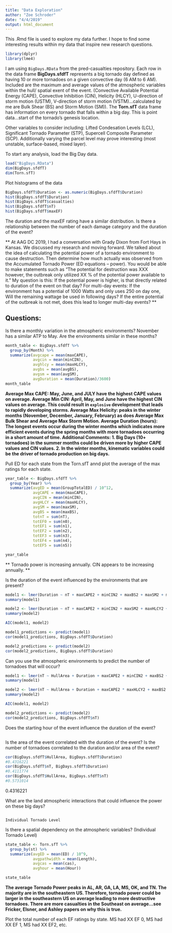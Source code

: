 ```yaml
---
title: "Data Exploration"
author: "Zoe Schroder"
date: "4/4/2019"
output: html_document
---
```


This .Rmd file is used to explore my data further. I hope to find some interesting results within my data that inspire new research questions. 

```r
library(dplyr)
library(lme4)
```


I am using `BigDays.RData` from the pred-casualties repository. Each row in the data frame **BigDays.sfdfT** represents a big tornado day defined as having 10 or more tornadoes on a given convective day (6 AM to 6 AM). Included are the maximum and average values of the atmospheric variables within the hull/ spatial exent of the event. (Convective Available Potential Energy (CAPE), Convective Inhibition (CIN), Helicity (HLCY), U-direction of storm motion (USTM), V-direction of storm motion (VSTM)...calculated by me are Bulk Shear (BS) and Storm Motion (SM)). The **Torn.sfT** data frame has information on every tornado that falls within a big day. This is point data...start of the tornado's genesis location.

Other variables to consider including: Lifted Condesation Levels (LCL), Significant Tornado Parameter (STP), Supercell Composite Parameter (SCP). Additionally varying the parcel level may prove interesting (most unstable, surface-based, mixed layer). 

To start any analysis, load the Big Day data. 
```r
load("BigDays.RData")
dim(BigDays.sfdfT)
dim(Torn.sfT)
```

Plot histograms of the data
```r
BigDays.sfdfT$Duration <- as.numeric(BigDays.sfdfT$Duration)
hist(BigDays.sfdfT$Duration)
hist(BigDays.sfdfT$casualties)
hist(BigDays.sfdfT$nT)
hist(BigDays.sfdfT$maxEF)
```

The duration and the maxEF rating have a similar distribution. Is there a relationship between the number of each damage category and the duration of the event? 

** At AAG DC 2019, I had a conversation with Grady Dixon from Fort Hays in Kansas. We discussed my research and moving forward. We talked about the idea of calculating the potential power of a tornado environment to cause destruction. Then determine how much actually was observed from the Accumulated Tornado Power (ED equations -- power). You would be able to make statements such as "The potential for destruction was XXX however, the outbreak only utilized XX % of the potential power available to it." My question is this: If the potential power is higher, is that directly related to duration of the event on that day? For multi-day events: If the environment has a potential of 1000 Watts and only uses 250 on day one, Will the remaining wattage be used in following days? If the entire potential of the outbreak is not met, does this lead to longer multi-day events? **

################
## Questions: ##
################

Is there a monthly variation in the atmospheric environments? 
November has a similar ATP to May. Are the environments similar in these months? 
```r
month_table <- BigDays.sfdfT %>%
  group_by(Month) %>% 
  summarize(avgcape = mean(maxCAPE),
            avgcin = mean(minCIN),
            avghlcy = mean(maxHLCY),
            avgbs = mean(avgBS),
            avgsm = mean(avgSM), 
            avgDuration = mean(Duration)/3600)
month_table
```
**Average Max CAPE: May, June, and JULY have the highest CAPE values on average. Average Min CIN: April, May, and June have the highest CIN values on average. This could result in `explosive` development that leads to rapidly developing storms. Average Max Helicity: peaks in the winter months (November, December, January, February) as does Average Max Bulk Shear and Average Max Storm Motion. Average Duration (hours): The longest events occur during the winter months which indicates more efficient events during the spring months with more tornadoes occurring in a short amount of time. Additional Comments: 1. Big Days (10+ tornadoes) in the summer months could be driven more by higher CAPE values and CIN values. 2. In the winter months, kinematic variables could be the driver of tornado production on big days.**

Pull ED for each state from the Torn.sfT annd plot the average of the max ratings for each state. 

```r
year_table <- BigDays.sfdfT %>%
  group_by(Year) %>% 
  summarize(avgED = mean(GroupTotalED) / 10^12,
            avgCAPE = mean(maxCAPE),
            avgCIN = mean(minCIN),
            avgHLCY = mean(maxHLCY),
            avgSM = mean(maxSM),
            avgBS = mean(maxBS),
            totnT = sum(nT), 
            totEF0 = sum(n0),
            totEF1 = sum(n1),
            totEF2 = sum(n2),
            totEF3 = sum(n3),
            totEF4 = sum(n4),
            totEF5 = sum(n5))

year_table 
```
** Tornado power is increasing annually. CIN appears to be increasing annually. **

Is the duration of the event influenced by the environments that are present? 
```r
model1 <- lmer(Duration ~ nT + maxCAPE2 + minCIN2 + maxBS2 + maxSM2 + maxHLCY2 + HullArea + (1|Month), dat = BigDays.sfdfT)
summary(model1)

model2 <- lmer(Duration ~ nT + maxCAPE2 + minCIN2 + maxSM2 + maxHLCY2 + HullArea + (1|Month), dat = BigDays.sfdfT)
summary(model2)

AIC(model1, model2)

model1_predictions <- predict(model1)
cor(model1_predictions, BigDays.sfdfT$Duration)

model2_predictions <- predict(model2)
cor(model2_predictions, BigDays.sfdfT$Duration)
```

Can you use the atmospheric environments to predict the number of tornadoes that will occur? 
```r
model1 <- lmer(nT ~ HullArea + Duration + maxCAPE2 + minCIN2 + maxBS2 + maxSM2 + maxHLCY2 + (1|Month), dat = BigDays.sfdfT )
summary(model1)

model2 <- lmer(nT ~ HullArea + Duration + maxCAPE2 * maxHLCY2 + maxBS2 + (1|Month), dat = BigDays.sfdfT )
summary(model2)

AIC(model1, model2)

model2_predictions <- predict(model2)
cor(model2_predictions, BigDays.sfdfT$nT)
```

Does the starting hour of the event influence the duration of the event? 

```r

```

Is the area of the event correlated with the duration of the event? Is the number of tornadoes correlated to the duration and/or area of the event? 

```r
cor(BigDays.sfdfT$HullArea, BigDays.sfdfT$Duration)
#0.4316221
cor(BigDays.sfdfT$nT, BigDays.sfdfT$Duration)
#0.4111774
cor(BigDays.sfdfT$HullArea, BigDays.sfdfT$nT)
#0.5731014
```
0.4316221


What are the land atmospheric interactions that could influence the power on these big days? 

```r

```

`Individual Tornado Level`

Is there a spatial dependency on the atmospheric variables? (Individual Tornado Level)
```r
state_table <- Torn.sfT %>%
  group_by(st) %>% 
  summarize(avgED = mean(ED) / 10^9,
            avgpathwidth = mean(Length),
            avgcas = mean(cas),
            avghour = mean(Hour))

state_table 
```
**The average Tornado Power peaks in AL, AR, GA, LA, MS, OK, and TN. The majority are in the southeastern US. Therefore, tornado power could be larger in the southeastern US on average leading to more destructive tornadoes. There are more casualties in the Southeast on average...see Fricker, Elsner, and Ashley papers on why this is true. ** 

Plot the total number of each EF ratings by state. MS had XX EF 0, MS had XX EF 1, MS had XX EF2, etc.
```r

```